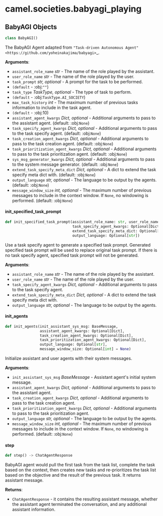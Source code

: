 <a id="camel.societies.babyagi_playing"></a>

# camel.societies.babyagi\_playing

<a id="camel.societies.babyagi_playing.BabyAGI"></a>

## BabyAGI Objects

```python
class BabyAGI()
```

The BabyAGI Agent adapted from `"Task-driven Autonomous Agent"
<https://github.com/yoheinakajima/babyagi>`_.

**Arguments**:

- `assistant_role_name` _str_ - The name of the role played by the
  assistant.
- `user_role_name` _str_ - The name of the role played by the user.
- `task_prompt` _str, optional_ - A prompt for the task to be performed.
- `(default` - :obj:`""`)
- `task_type` _TaskType, optional_ - The type of task to perform.
- `(default` - :obj:`TaskType.AI_SOCIETY`)
- `max_task_history` _int_ - The maximum number of previous tasks
  information to include in the task agent.
- `(default` - :obj:10)
- `assistant_agent_kwargs` _Dict, optional_ - Additional arguments to pass
  to the assistant agent. (default: :obj:`None`)
- `task_specify_agent_kwargs` _Dict, optional_ - Additional arguments to
  pass to the task specify agent. (default: :obj:`None`)
- `task_creation_agent_kwargs` _Dict, optional_ - Additional arguments to
  pass to the task creation agent. (default: :obj:`None`)
- `task_prioritization_agent_kwargs` _Dict, optional_ - Additional arguments
  to pass to the task prioritization agent. (default: :obj:`None`)
- `sys_msg_generator_kwargs` _Dict, optional_ - Additional arguments to
  pass to the system message generator. (default: :obj:`None`)
- `extend_task_specify_meta_dict` _Dict, optional_ - A dict to extend the
  task specify meta dict with. (default: :obj:`None`)
- `output_language` _str, optional_ - The language to be output by the
  agents. (default: :obj:`None`)
- `message_window_size` _int, optional_ - The maximum number of previous
  messages to include in the context window. If `None`, no windowing
  is performed. (default: :obj:`None`)

<a id="camel.societies.babyagi_playing.BabyAGI.init_specified_task_prompt"></a>

#### init\_specified\_task\_prompt

```python
def init_specified_task_prompt(assistant_role_name: str, user_role_name: str,
                               task_specify_agent_kwargs: Optional[Dict],
                               extend_task_specify_meta_dict: Optional[Dict],
                               output_language: Optional[str])
```

Use a task specify agent to generate a specified task prompt.
Generated specified task prompt will be used to replace original
task prompt. If there is no task specify agent, specified task
prompt will not be generated.

**Arguments**:

- `assistant_role_name` _str_ - The name of the role played by the
  assistant.
- `user_role_name` _str_ - The name of the role played by the user.
- `task_specify_agent_kwargs` _Dict, optional_ - Additional arguments
  to pass to the task specify agent.
- `extend_task_specify_meta_dict` _Dict, optional_ - A dict to extend
  the task specify meta dict with.
- `output_language` _str, optional_ - The language to be output by the
  agents.

<a id="camel.societies.babyagi_playing.BabyAGI.init_agents"></a>

#### init\_agents

```python
def init_agents(init_assistant_sys_msg: BaseMessage,
                assistant_agent_kwargs: Optional[Dict],
                task_creation_agent_kwargs: Optional[Dict],
                task_prioritization_agent_kwargs: Optional[Dict],
                output_language: Optional[str],
                message_window_size: Optional[int] = None)
```

Initialize assistant and user agents with their system messages.

**Arguments**:

- `init_assistant_sys_msg` _BaseMessage_ - Assistant agent's initial
  system message.
- `assistant_agent_kwargs` _Dict, optional_ - Additional arguments to
  pass to the assistant agent.
- `task_creation_agent_kwargs` _Dict, optional_ - Additional arguments
  to pass to the task creation agent.
- `task_prioritization_agent_kwargs` _Dict, optional_ - Additional
  arguments to pass to the task prioritization agent.
- `output_language` _str, optional_ - The language to be output by the
  agents.
- `message_window_size` _int, optional_ - The maximum number of previous
  messages to include in the context window. If `None`, no
  windowing is performed. (default: :obj:`None`)

<a id="camel.societies.babyagi_playing.BabyAGI.step"></a>

#### step

```python
def step() -> ChatAgentResponse
```

BabyAGI agent would pull the first task from the task list,
complete the task based on the context, then creates new tasks and
re-prioritizes the task list based on the objective and the result of
the previous task. It returns assistant message.

**Returns**:

- `ChatAgentResponse` - it contains the resulting assistant message,
  whether the assistant agent terminated the conversation,
  and any additional assistant information.

